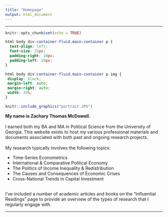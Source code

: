 ```yaml
---
title: "Homepage"
output: html_document
---
```


***

```r
knitr::opts_chunk$set(echo = TRUE)
```

```css
html body div.container-fluid.main-container p {
  text-align: left;
  font-size: 25px;
  padding-right: 10px;
  padding-left: 10px;
}

html body div.container-fluid.main-container p img {
 display: block;
 margin-left: auto;
 margin-right: auto;
 width: 35%;
}

```

::: floatting

```r
knitr::include_graphics("portrait.JPG")
```

:::

**My name is Zachary Thomas McDowell.**\
\
I earned both my BA and MA in Political Science from the University of Georgia. This website exists to host my various professional materials and documents associated with both past and ongoing research projects.\
\
My research typically involves the following topics:

- Time-Series Econometrics
- International & Comparative Political Economy
- The Politics of Income Inequality & Redistribution
- The Causes and Consequences of Economic Crises
- Cross-National Trends in Capital Investment\
\

I've included a number of academic articles and books on the "Influential Readings" page to provide an overview of the types of research that I regularly engage with.

***
